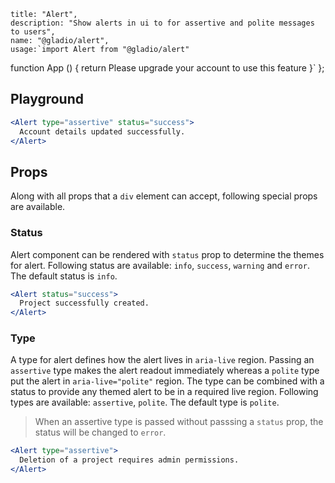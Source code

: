 
    title: "Alert",
    description: "Show alerts in ui to for assertive and polite messages to users",
    name: "@gladio/alert",
    usage:`import Alert from "@gladio/alert"
function App () {
  return <Alert type="assertive">Please upgrade your account to use this feature</Alert>
}`
};


## Playground

```jsx live=true
<Alert type="assertive" status="success">
  Account details updated successfully.
</Alert>
```

## Props

Along with all props that a `div` element can accept, following special props are available.

### Status

Alert component can be rendered with `status` prop to determine the themes for alert. Following status are available:
`info`, `success`, `warning` and `error`. The default status is `info`.


```jsx live=true
<Alert status="success">
  Project successfully created.
</Alert>
```

### Type

A type for alert defines how the alert lives in `aria-live` region. Passing an `assertive` type makes the alert readout
immediately whereas a `polite` type put the alert in `aria-live="polite"` region. The type can be combined with a status
to provide any themed alert to be in a required live region. Following types are available: `assertive`, `polite`. The
default type is `polite`.

> When an assertive type is passed without passsing a `status` prop, the status will be changed to `error`.

```jsx live=true
<Alert type="assertive">
  Deletion of a project requires admin permissions.
</Alert>
```

